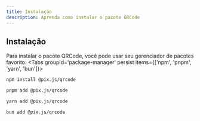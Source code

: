 ```yaml
---
title: Instalação
description: Aprenda como instalar o pacote QRCode
---
```


## Instalação

Para instalar o pacote QRCode, você pode usar seu gerenciador de pacotes favorito:
<Tabs groupId='package-manager' persist items={['npm', 'pnpm', 'yarn', 'bun']}>

```bash tab="npm"
npm install @pix.js/qrcode
```

```bash tab="pnpm"
pnpm add @pix.js/qrcode
```

```bash tab="yarn"
yarn add @pix.js/qrcode
```

```bash tab="bun"
bun add @pix.js/qrcode
```

</Tabs>
